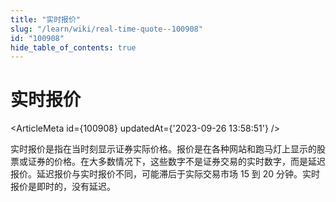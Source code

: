 ```yaml
---
title: "实时报价"
slug: "/learn/wiki/real-time-quote--100908"
id: "100908"
hide_table_of_contents: true
---
```



# 实时报价

<ArticleMeta id={100908} updatedAt={'2023-09-26 13:58:51'} />
<div className='border-solid border-b border-t-0 my-4 border-[var(--ifm-color-gray-300)]' />

实时报价是指在当时刻显示证券实际价格。报价是在各种网站和跑马灯上显示的股票或证券的价格。在大多数情况下，这些数字不是证券交易的实时数字，而是延迟报价。延迟报价与实时报价不同，可能滞后于实际交易市场 15 到 20 分钟。实时报价是即时的，没有延迟。
